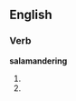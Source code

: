 ==English==

===Verb===
'''salamandering'''

# {{present participle of|[[salamander]]}}
# {{Looking for Salamanders}}